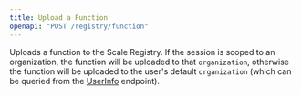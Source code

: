 ```yaml
---
title: Upload a Function
openapi: "POST /registry/function"
---
```

Uploads a function to the Scale Registry. If the session is scoped to an
organization, the function will be uploaded to that `organization`, otherwise the
function will be uploaded to the user's default `organization` (which can be queried from the [UserInfo](/registry/api-reference/userinfo) endpoint).